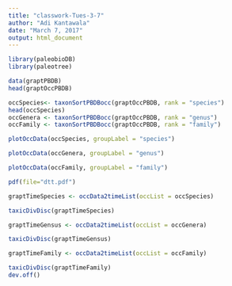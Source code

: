 ```yaml
---
title: "classwork-Tues-3-7"
author: "Adi Kantawala"
date: "March 7, 2017"
output: html_document
---
```


```r
library(paleobioDB)
library(paleotree)

data(graptPBDB)
head(graptOccPBDB)

occSpecies<- taxonSortPBDBocc(graptOccPBDB, rank = "species")
head(occSpecies)
occGenera <- taxonSortPBDBocc(graptOccPBDB, rank = "genus")
occFamily <- taxonSortPBDBocc(graptOccPBDB, rank = "family")

plotOccData(occSpecies, groupLabel = "species")

plotOccData(occGenera, groupLabel = "genus")

plotOccData(occFamily, groupLabel = "family")

pdf(file="dtt.pdf")

graptTimeSpecies <- occData2timeList(occList = occSpecies)

taxicDivDisc(graptTimeSpecies)

graptTimeGensus <- occData2timeList(occList = occGenera)

taxicDivDisc(graptTimeGensus)

graptTimeFamily <- occData2timeList(occList = occFamily)

taxicDivDisc(graptTimeFamily)
dev.off()
```